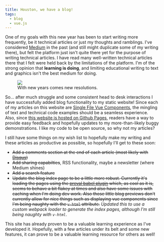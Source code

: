 ```yaml
---
title: Houston, we have a blog!
tags:
  - blog
  - vue.js
---
```


One of my goals with this new year has been to start writing more frequently, be it technical articles or just my
thoughts and ramblings.  I've considered [Medium](http://www.medium.com/@snapwich) in the past (and still might
duplicate some of my writing there), but felt the platform just isn't quite there yet for the purpose of writing
technical articles. I have read many well-written technical articles there that I felt were held back by the
limitations of the platform. I'm of the strong opinion that **learning is doing**, and limiting educational writing
to text and graphics isn't the best medium for doing.

<figure class="small right">
    <img src={fireworks.src} />
    <figcaption>With new years comes new resolutions.</figcaption>
</figure>

So... after much struggle and some consistent head to desk interactions I have successfully added blog functionality
to my static website!  Since each of my articles on this website are
[Single File Vue Components](https://vuejs.org/v2/guide/single-file-components.html), the mingling of text and technical
code examples should be a seamless experience.  Also, since
[this website is hosted on Github Pages](https://github.com/snapwich/richsnapp.com/blob/master/blog/2018/01-07-we-have-a-blog/index.vue),
readers have a way to provide easy feedback and hopefully updates to my more-than-likely buggy demonstrations.  I like
my code to be open source, so why not my articles?

I still have some things on my wish list to hopefully make my writing and these articles as productive as possible, so
hopefully I'll get to these soon:
  * ~~Add a comments section at the end of each article (most likely with [Disqus](http://www.disqus.com))~~
  * ~~Add sharing capabilties~~, RSS functionality, maybe a newsletter (where Medium shines)
  * ~~Add a search feature~~
  * ~~Update the blog index page to be a little more robust.  Currently it's loading the pages using the [preval babel plugin](https://github.com/kentcdodds/babel-plugin-preval)
which, as cool as it is, seems to behave a bit flakey at times and also have some issues with caching when I'm doing
dev work.  Also those little blog previews don't currently allow for nice things such as displaying vue components
since I'm being naughty with the `v-html` attribute.~~  _Updated this to use a custom webpack loader to generate the
index pages, although I'm still being naughty with `v-html`_.

This site has already proven to be a valuable learning experience as I've developed it.  Hopefully, with a few
articles under its belt and some new features, it can prove to be a valuable learning resource for others as well!
